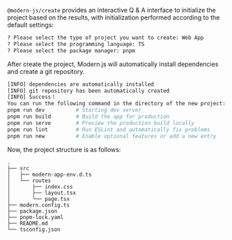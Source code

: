 `@modern-js/create` provides an interactive Q & A interface to initialize the project based on the results, with initialization performed according to the default settings:

```bash
? Please select the type of project you want to create: Web App
? Please select the programming language: TS
? Please select the package manager: pnpm
```

After create the project, Modern.js will automatically install dependencies and create a git repository.

```bash
[INFO] dependencies are automatically installed
[INFO] git repository has been automatically created
[INFO] Success！
You can run the following command in the directory of the new project:
pnpm run dev          # Starting dev server
pnpm run build        # Build the app for production
pnpm run serve        # Preview the production build locally
pnpm run lint         # Run ESLint and automatically fix problems
pnpm run new          # Enable optional features or add a new entry
```

Now, the project structure is as follows:

```
.
├── src
│   ├── modern-app-env.d.ts
│   └── routes
│       ├── index.css
│       ├── layout.tsx
│       └── page.tsx
├── modern.config.ts
├── package.json
├── pnpm-lock.yaml
├── README.md
└── tsconfig.json
```
